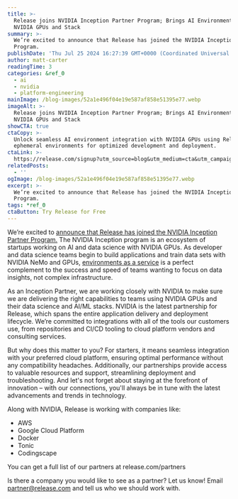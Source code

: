 ```yaml
---
title: >-
  Release joins NVIDIA Inception Partner Program; Brings AI Environments to
  NVIDIA GPUs and Stack
summary: >-
  We’re excited to announce that Release has joined the NVIDIA Inception Partner
  Program.
publishDate: 'Thu Jul 25 2024 16:27:39 GMT+0000 (Coordinated Universal Time)'
author: matt-carter
readingTime: 3
categories: &ref_0
  - ai
  - nvidia
  - platform-engineering
mainImage: /blog-images/52a1e496f04e19e587af858e51395e77.webp
imageAlt: >-
  Release joins NVIDIA Inception Partner Program; Brings AI Environments to
  NVIDIA GPUs and Stack
showCTA: true
ctaCopy: >-
  Unlock seamless AI environment integration with NVIDIA GPUs using Release's
  ephemeral environments for optimized development and deployment.
ctaLink: >-
  https://release.com/signup?utm_source=blog&utm_medium=cta&utm_campaign=blog-cta&utm_content=release-joins-nvidia-inception-partner-program-brings-ai-environments-to-nvidia-gpus-and-stack
relatedPosts:
  - ''
ogImage: /blog-images/52a1e496f04e19e587af858e51395e77.webp
excerpt: >-
  We’re excited to announce that Release has joined the NVIDIA Inception Partner
  Program.
tags: *ref_0
ctaButton: Try Release for Free
---
```


We’re excited to [announce that Release has joined the NVIDIA Inception Partner Program.](/press-releases/release-joins-nvidia-inception-to-bring-ai-environments-tailored-for-nvidia-stack-and-gpus) The NVIDIA Inception program is an ecosystem of startups working on AI and data science with NVIDIA GPUs. As developer and data science teams begin to build applications and train data sets with NVIDIA NeMo and GPUs, [environments as a service](https://www.youtube.com/watch?v=IKajKw7-Ajs) is a perfect complement to the success and speed of teams wanting to focus on data insights, not complex infrastructure.

As an Inception Partner, we are working closely with NVIDIA to make sure we are delivering the right capabilities to teams using NVIDIA GPUs and their data science and AI/ML stacks. NVIDIA is the latest partnership for Release, which spans the entire application delivery and deployment lifecycle. We’re committed to integrations with all of the tools our customers use, from repositories and CI/CD tooling to cloud platform vendors and consulting services. 

But why does this matter to you? For starters, it means seamless integration with your preferred cloud platform, ensuring optimal performance without any compatibility headaches. Additionally, our partnerships provide access to valuable resources and support, streamlining deployment and troubleshooting. And let's not forget about staying at the forefront of innovation – with our connections, you'll always be in tune with the latest advancements and trends in technology. 

Along with NVIDIA, Release is working with companies like:
*   AWS
*   Google Cloud Platform
*   Docker
*   Tonic
*   Codingscape

You can get a full list of our partners at release.com/partners

Is there a company you would like to see as a partner? Let us know! Email [partner@release.com](mailto:partner@release.com) and tell us who we should work with.
